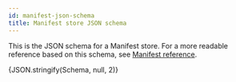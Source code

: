 ```yaml
---
id: manifest-json-schema
title: Manifest store JSON schema
---
```



This is the JSON schema for a Manifest store. For a more readable reference based on this schema, see [Manifest reference](new-manifest-ref).

<CodeBlock language="json">{JSON.stringify(Schema, null, 2)}</CodeBlock>
